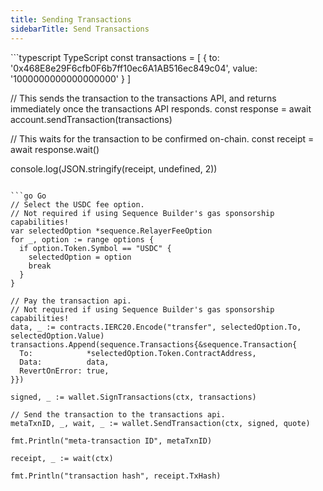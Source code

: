 ---
title: Sending Transactions
sidebarTitle: Send Transactions
---

<CodeGroup>
```typescript TypeScript
const transactions = [
  {
    to: '0x468E8e29F6cfb0F6b7ff10ec6A1AB516ec849c04',
    value: '1000000000000000000'
  }
]

// This sends the transaction to the transactions API, and returns immediately once the transactions API responds.
const response = await account.sendTransaction(transactions)

// This waits for the transaction to be confirmed on-chain.
const receipt = await response.wait()

console.log(JSON.stringify(receipt, undefined, 2))
```

```go Go
// Select the USDC fee option.
// Not required if using Sequence Builder's gas sponsorship capabilities!
var selectedOption *sequence.RelayerFeeOption
for _, option := range options {
  if option.Token.Symbol == "USDC" {
    selectedOption = option
    break
  }
}

// Pay the transaction api.
// Not required if using Sequence Builder's gas sponsorship capabilities!
data, _ := contracts.IERC20.Encode("transfer", selectedOption.To, selectedOption.Value)
transactions.Append(sequence.Transactions{&sequence.Transaction{
  To:            *selectedOption.Token.ContractAddress,
  Data:          data,
  RevertOnError: true,
}})

signed, _ := wallet.SignTransactions(ctx, transactions)

// Send the transaction to the transactions api.
metaTxnID, _, wait, _ := wallet.SendTransaction(ctx, signed, quote)

fmt.Println("meta-transaction ID", metaTxnID)

receipt, _ := wait(ctx)

fmt.Println("transaction hash", receipt.TxHash)
```
</CodeGroup>

